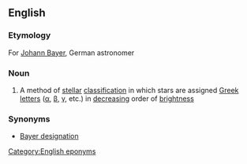 ==English==

===Etymology===
For [[w:Johann Bayer|Johann Bayer]], German astronomer

===Noun===
{{en-noun|head=[[Bayer]] [[system]]|-}}

# {{label|en|astronomy}} A method of [[stellar]] [[classification]] in which stars are assigned [[Greek]] [[letter]]s ([[α]], [[β]], [[γ]], etc.) in [[decrease|decreasing]] order of [[brightness]]

===Synonyms===
* [[Bayer designation]]

[[Category:English eponyms]]